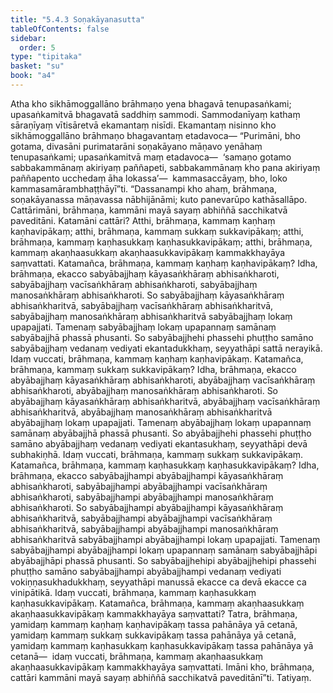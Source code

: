 ```yaml
---
title: "5.4.3 Soṇakāyanasutta"
tableOfContents: false
sidebar:
  order: 5
type: "tipitaka"
basket: "su"
book: "a4"
---
```



<DynamicBreadcrumb />

<Division number="234" book="a4" bookNo="15" page="555">

<Paragraph number="1433" book="a4">
Atha kho sikhāmoggallāno brāhmaṇo yena bhagavā tenupasaṅkami; upasaṅkamitvā bhagavatā saddhiṃ sammodi. Sammodanīyaṃ kathaṃ sāraṇīyaṃ vītisāretvā ekamantaṃ nisīdi. Ekamantaṃ nisinno kho sikhāmoggallāno brāhmaṇo bhagavantaṃ etadavoca—
</Paragraph>

<Paragraph number="1434" book="a4">
“Purimāni, bho gotama, divasāni purimatarāni soṇakāyano māṇavo yenāhaṃ tenupasaṅkami; upasaṅkamitvā maṃ etadavoca—  ‘samaṇo gotamo sabbakammānaṃ akiriyaṃ paññapeti, sabbakammānaṃ kho pana akiriyaṃ paññapento ucchedaṃ āha lokassa’—  kammasaccāyaṃ, bho, loko kammasamārambhaṭṭhāyī”ti.
</Paragraph>

<Paragraph number="1435" book="a4">
“Dassanampi kho ahaṃ, brāhmaṇa, soṇakāyanassa māṇavassa nābhijānāmi; kuto panevarūpo kathāsallāpo. Cattārimāni, brāhmaṇa, kammāni mayā sayaṃ abhiññā sacchikatvā paveditāni. Katamāni cattāri? Atthi, brāhmaṇa, kammaṃ kaṇhaṃ kaṇhavipākaṃ; atthi, brāhmaṇa, kammaṃ sukkaṃ sukkavipākaṃ; atthi, brāhmaṇa, kammaṃ kaṇhasukkaṃ kaṇhasukkavipākaṃ; atthi, brāhmaṇa, kammaṃ akaṇhaasukkaṃ akaṇhaasukkavipākaṃ kammakkhayāya saṃvattati.
</Paragraph>

<Paragraph number="1436" book="a4">
Katamañca, brāhmaṇa, kammaṃ kaṇhaṃ kaṇhavipākaṃ? Idha, brāhmaṇa, ekacco sabyābajjhaṃ kāyasaṅkhāraṃ abhisaṅkharoti, sabyābajjhaṃ vacīsaṅkhāraṃ abhisaṅkharoti, sabyābajjhaṃ manosaṅkhāraṃ abhisaṅkharoti. So sabyābajjhaṃ kāyasaṅkhāraṃ abhisaṅkharitvā, sabyābajjhaṃ vacīsaṅkhāraṃ abhisaṅkharitvā, sabyābajjhaṃ manosaṅkhāraṃ abhisaṅkharitvā sabyābajjhaṃ lokaṃ upapajjati. Tamenaṃ sabyābajjhaṃ lokaṃ upapannaṃ samānaṃ sabyābajjhā phassā phusanti. So sabyābajjhehi phassehi phuṭṭho samāno sabyābajjhaṃ vedanaṃ vediyati ekantadukkhaṃ, seyyathāpi sattā nerayikā. Idaṃ vuccati, brāhmaṇa, kammaṃ kaṇhaṃ kaṇhavipākaṃ.
</Paragraph>

<Paragraph number="1437" book="a4">
Katamañca, brāhmaṇa, kammaṃ sukkaṃ sukkavipākaṃ? Idha, brāhmaṇa, ekacco abyābajjhaṃ kāyasaṅkhāraṃ abhisaṅkharoti, abyābajjhaṃ vacīsaṅkhāraṃ abhisaṅkharoti, abyābajjhaṃ manosaṅkhāraṃ abhisaṅkharoti. So abyābajjhaṃ kāyasaṅkhāraṃ abhisaṅkharitvā, abyābajjhaṃ vacīsaṅkhāraṃ abhisaṅkharitvā, abyābajjhaṃ manosaṅkhāraṃ abhisaṅkharitvā abyābajjhaṃ lokaṃ upapajjati. Tamenaṃ abyābajjhaṃ lokaṃ upapannaṃ samānaṃ abyābajjhā phassā phusanti. So abyābajjhehi phassehi phuṭṭho samāno abyābajjhaṃ vedanaṃ vediyati ekantasukhaṃ, seyyathāpi devā subhakiṇhā. Idaṃ vuccati, brāhmaṇa, kammaṃ sukkaṃ sukkavipākaṃ.
</Paragraph>

<Paragraph number="1438" book="a4">
Katamañca, brāhmaṇa, kammaṃ kaṇhasukkaṃ kaṇhasukkavipākaṃ? Idha, brāhmaṇa, ekacco sabyābajjhampi abyābajjhampi kāyasaṅkhāraṃ abhisaṅkharoti, sabyābajjhampi abyābajjhampi vacīsaṅkhāraṃ abhisaṅkharoti, sabyābajjhampi abyābajjhampi manosaṅkhāraṃ abhisaṅkharoti. So sabyābajjhampi abyābajjhampi kāyasaṅkhāraṃ abhisaṅkharitvā, sabyābajjhampi abyābajjhampi vacīsaṅkhāraṃ abhisaṅkharitvā, sabyābajjhampi abyābajjhampi manosaṅkhāraṃ abhisaṅkharitvā sabyābajjhampi abyābajjhampi lokaṃ upapajjati. Tamenaṃ sabyābajjhampi abyābajjhampi lokaṃ upapannaṃ samānaṃ sabyābajjhāpi abyābajjhāpi phassā phusanti. So sabyābajjhehipi abyābajjhehipi phassehi phuṭṭho samāno sabyābajjhampi abyābajjhampi vedanaṃ vediyati vokiṇṇasukhadukkhaṃ, seyyathāpi manussā ekacce ca devā ekacce ca vinipātikā. Idaṃ vuccati, brāhmaṇa, kammaṃ kaṇhasukkaṃ kaṇhasukkavipākaṃ.
</Paragraph>

<Paragraph number="1439" book="a4">
Katamañca, brāhmaṇa, kammaṃ akaṇhaasukkaṃ akaṇhaasukkavipākaṃ kammakkhayāya saṃvattati? Tatra, brāhmaṇa, yamidaṃ kammaṃ kaṇhaṃ kaṇhavipākaṃ tassa pahānāya yā cetanā, yamidaṃ kammaṃ sukkaṃ sukkavipākaṃ tassa pahānāya yā cetanā, yamidaṃ kammaṃ kaṇhasukkaṃ kaṇhasukkavipākaṃ tassa pahānāya yā cetanā—  idaṃ vuccati, brāhmaṇa, kammaṃ akaṇhaasukkaṃ akaṇhaasukkavipākaṃ kammakkhayāya saṃvattati. Imāni kho, brāhmaṇa, cattāri kammāni mayā sayaṃ abhiññā sacchikatvā paveditānī”ti.

</Paragraph>
</Division>

<Paragraph number="1440" type="center" book="a4">
Tatiyaṃ.
</Paragraph>